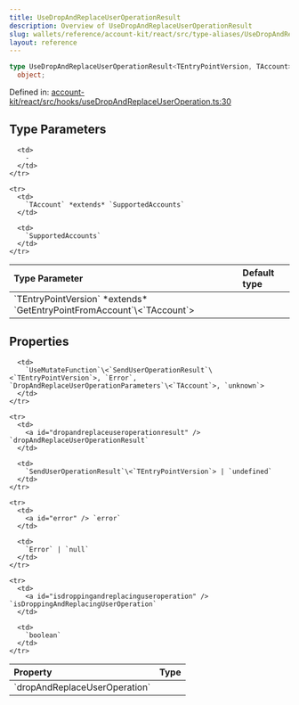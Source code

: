 ```yaml
---
title: UseDropAndReplaceUserOperationResult
description: Overview of UseDropAndReplaceUserOperationResult
slug: wallets/reference/account-kit/react/src/type-aliases/UseDropAndReplaceUserOperationResult
layout: reference
---
```


```ts
type UseDropAndReplaceUserOperationResult<TEntryPointVersion, TAccount> =
  object;
```

Defined in: [account-kit/react/src/hooks/useDropAndReplaceUserOperation.ts:30](https://github.com/alchemyplatform/aa-sdk/blob/e3c1a23e6e03f44bf2db3afddb97a91b175cba58/account-kit/react/src/hooks/useDropAndReplaceUserOperation.ts#L30)

## Type Parameters

<table>
  <thead>
    <tr>
      <th align="left">Type Parameter</th>
      <th align="left">Default type</th>
    </tr>
  </thead>

  <tbody>
    <tr>
      <td>
        `TEntryPointVersion` *extends* `GetEntryPointFromAccount`\<`TAccount`>
      </td>

      <td>
        ‐
      </td>
    </tr>

    <tr>
      <td>
        `TAccount` *extends* `SupportedAccounts`
      </td>

      <td>
        `SupportedAccounts`
      </td>
    </tr>

  </tbody>
</table>

## Properties

<table>
  <thead>
    <tr>
      <th align="left">Property</th>
      <th align="left">Type</th>
    </tr>
  </thead>

  <tbody>
    <tr>
      <td>
        <a id="dropandreplaceuseroperation" /> `dropAndReplaceUserOperation`
      </td>

      <td>
        `UseMutateFunction`\<`SendUserOperationResult`\<`TEntryPointVersion`>, `Error`, `DropAndReplaceUserOperationParameters`\<`TAccount`>, `unknown`>
      </td>
    </tr>

    <tr>
      <td>
        <a id="dropandreplaceuseroperationresult" /> `dropAndReplaceUserOperationResult`
      </td>

      <td>
        `SendUserOperationResult`\<`TEntryPointVersion`> | `undefined`
      </td>
    </tr>

    <tr>
      <td>
        <a id="error" /> `error`
      </td>

      <td>
        `Error` | `null`
      </td>
    </tr>

    <tr>
      <td>
        <a id="isdroppingandreplacinguseroperation" /> `isDroppingAndReplacingUserOperation`
      </td>

      <td>
        `boolean`
      </td>
    </tr>

  </tbody>
</table>
